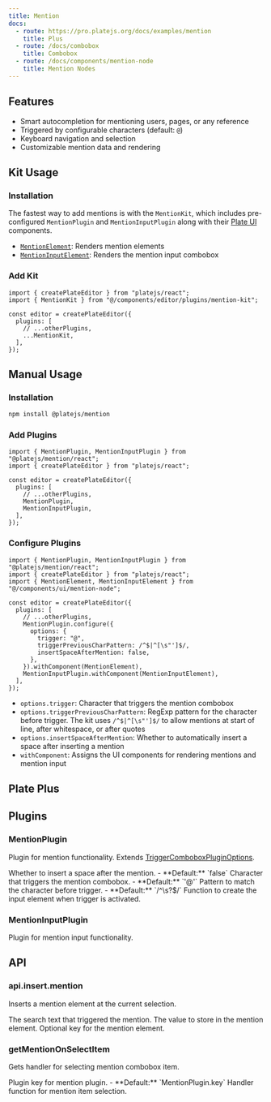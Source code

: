 ```yaml
---
title: Mention
docs:
  - route: https://pro.platejs.org/docs/examples/mention
    title: Plus
  - route: /docs/combobox
    title: Combobox
  - route: /docs/components/mention-node
    title: Mention Nodes
---
```


<ComponentPreview name="mention-demo" />

<PackageInfo>

## Features

- Smart autocompletion for mentioning users, pages, or any reference
- Triggered by configurable characters (default: `@`)
- Keyboard navigation and selection
- Customizable mention data and rendering

</PackageInfo>

## Kit Usage

<Steps>

### Installation

The fastest way to add mentions is with the `MentionKit`, which includes pre-configured `MentionPlugin` and `MentionInputPlugin` along with their [Plate UI](/docs/installation/plate-ui) components.

<ComponentSource name="mention-kit" />

- [`MentionElement`](/docs/components/mention-node): Renders mention elements
- [`MentionInputElement`](/docs/components/mention-node): Renders the mention input combobox

### Add Kit

```tsx
import { createPlateEditor } from "platejs/react";
import { MentionKit } from "@/components/editor/plugins/mention-kit";

const editor = createPlateEditor({
  plugins: [
    // ...otherPlugins,
    ...MentionKit,
  ],
});
```

</Steps>

## Manual Usage

<Steps>

### Installation

```bash
npm install @platejs/mention
```

### Add Plugins

```tsx
import { MentionPlugin, MentionInputPlugin } from "@platejs/mention/react";
import { createPlateEditor } from "platejs/react";

const editor = createPlateEditor({
  plugins: [
    // ...otherPlugins,
    MentionPlugin,
    MentionInputPlugin,
  ],
});
```

### Configure Plugins

```tsx
import { MentionPlugin, MentionInputPlugin } from "@platejs/mention/react";
import { createPlateEditor } from "platejs/react";
import { MentionElement, MentionInputElement } from "@/components/ui/mention-node";

const editor = createPlateEditor({
  plugins: [
    // ...otherPlugins,
    MentionPlugin.configure({
      options: {
        trigger: "@",
        triggerPreviousCharPattern: /^$|^[\s"']$/,
        insertSpaceAfterMention: false,
      },
    }).withComponent(MentionElement),
    MentionInputPlugin.withComponent(MentionInputElement),
  ],
});
```

- `options.trigger`: Character that triggers the mention combobox
- `options.triggerPreviousCharPattern`: RegExp pattern for the character before trigger. The kit uses `/^$|^[\s"']$/` to allow mentions at start of line, after whitespace, or after quotes
- `options.insertSpaceAfterMention`: Whether to automatically insert a space after inserting a mention
- `withComponent`: Assigns the UI components for rendering mentions and mention input

</Steps>

## Plate Plus

<ComponentPreviewPro name="mention-pro" />

## Plugins

### MentionPlugin

Plugin for mention functionality. Extends [TriggerComboboxPluginOptions](/docs/combobox#triggercomboboxpluginoptions).

<API name="MentionPlugin">
  <APIOptions>
    <APIItem name="insertSpaceAfterMention" type="boolean" optional>
      Whether to insert a space after the mention. - **Default:** `false`
    </APIItem>
    <APIItem name="trigger" type="string" optional>
      Character that triggers the mention combobox. - **Default:** `'@'`
    </APIItem>
    <APIItem name="triggerPreviousCharPattern" type="RegExp" optional>
      Pattern to match the character before trigger. - **Default:** `/^\s?$/`
    </APIItem>
    <APIItem name="createComboboxInput" type="(trigger: string) => TElement" optional>
      Function to create the input element when trigger is activated.
    </APIItem>
  </APIOptions>
</API>

### MentionInputPlugin

Plugin for mention input functionality.

## API

### api.insert.mention

Inserts a mention element at the current selection.

<API name="api.insert.mention">
  <APIParameters>
    <APIItem name="options" type="object">
      <APISubList>
        <APISubListItem parent="options" name="search" type="string">
          The search text that triggered the mention.
        </APISubListItem>
        <APISubListItem parent="options" name="value" type="any">
          The value to store in the mention element.
        </APISubListItem>
        <APISubListItem parent="options" name="key" type="any" optional>
          Optional key for the mention element.
        </APISubListItem>
      </APISubList>
    </APIItem>
  </APIParameters>
</API>

### getMentionOnSelectItem

Gets handler for selecting mention combobox item.

<API name="getMentionOnSelectItem">
<APIOptions>
  <APIItem name="key" type="string" optional>
    Plugin key for mention plugin.
    - **Default:** `MentionPlugin.key`
  </APIItem>
</APIOptions>

<APIReturns>
  Handler function for mention item selection.
</APIReturns>
</API>

